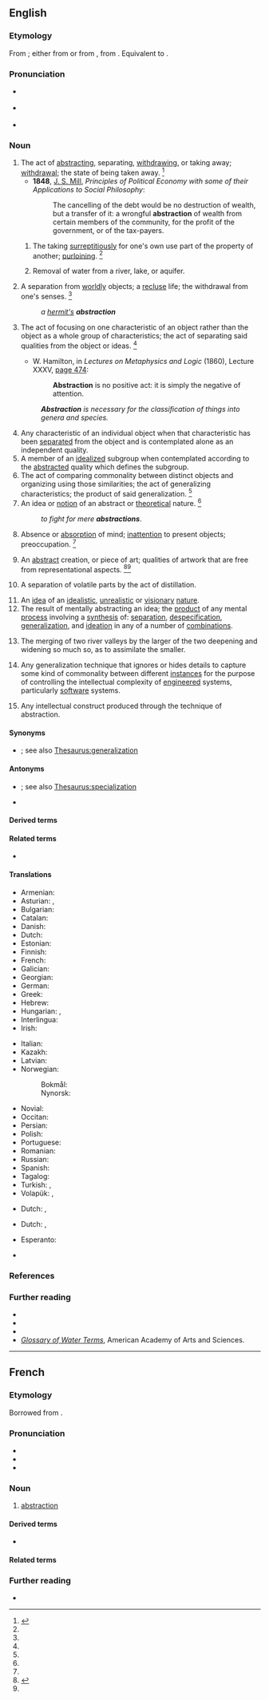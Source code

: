 ==English==
{{wikipedia|Abstraction (disambiguation)|Abstraction}}

===Etymology===
From {{inh|en|enm|abstraccyone}}; either from {{der|en|frm|abstraction}} or from {{der|en|ML.|abstrāctiō|t=separation}}, from {{der|en|la|abstrahō|t=draw away}}. Equivalent to {{af|en|abstract|-ion}}.

===Pronunciation===
* {{a|RP}} {{IPA|en|/əbˈstɹæk.ʃn̩/}}
* {{a|US}} {{IPA|en|/æbˈstɹæk.ʃn̩/|/əbˈstɹæk.ʃn̩/}}
* {{audio|en|en-us-abstraction.ogg|Audio (US)}}

===Noun===
{{en-noun|~}}

# The act of [[abstracting]], separating, [[withdrawing]], or taking away; [[withdrawal]]; the state of being taken away. {{defdate|First attested around 1350 to 1470.}}<ref name=SOED>{{R:SOED5|page=10}}</ref>
#* '''1848''', [[w:John Stuart Mill|J. S. Mill]], ''Principles of Political Economy with some of their Applications to Social Philosophy'':
#*: The cancelling of the debt would be no destruction of wealth, but a transfer of it: a wrongful '''abstraction''' of wealth from certain members of the community, for the profit of the government, or of the tax-payers.
## {{lb|en|euphemistic}} The taking [[surreptitiously]] for one's own use part of the property of another; [[purloining]]. {{defdate|First attested around 1350 to 1470.}}<ref name=SOED/>
## {{lb|en|engineering}} Removal of water from a river, lake, or aquifer.
# A separation from [[worldly]] objects; a [[recluse]] life; the withdrawal from one's senses. {{defdate|First attested around 1350 to 1470.}}<ref name=SOED/>
#: ''a [[hermit|hermit's]] '''abstraction'''''
# The act of focusing on one characteristic of an object rather than the object as a whole group of characteristics; the act of separating said qualities from the object or ideas. {{defdate|First attested in the late 16<sup>th</sup> century.}}<ref name=SOED/>
#* {{circa|1837}} W. Hamilton, in ''Lectures on Metaphysics and Logic'' (1860), Lecture XXXV, [http://books.google.com/books?id=VuQQAAAAYAAJ&pg=PA474&dq=Abstraction-is-no-positive-act&ei=AMm4R_vkMY2kzgSI4MTEBQ page 474]:
#*: '''Abstraction''' is no positive act: it is simply the negative of attention.
#: '''''Abstraction''' is necessary for the classification of things into genera and species.''
# Any characteristic of an individual object when that characteristic has been [[separation|separated]] from the object and is contemplated alone as an independent quality.
# A member of an [[idealization|idealized]] subgroup when contemplated according to the [[abstract|abstracted]] quality which defines the subgroup.
# The act of comparing commonality between distinct objects and organizing using those similarities; the act of generalizing characteristics; the product of said generalization. {{defdate|First attested in the late 16<sup>th</sup> century.}}<ref name=SOED/>
# An idea or [[notion]] of an abstract or [[theoretical]] nature. {{defdate|First attested in the late 16<sup>th</sup> century.}}<ref name=SOED/>
#: ''to fight for mere '''abstractions'''''.
# Absence or [[absorption]] of mind; [[inattention]] to present objects; preoccupation. {{defdate|First attested in the late 18<sup>th</sup> century.}}<ref name=SOED/>
# {{lb|en|art}} An [[abstract]] creation, or piece of art; qualities of artwork that are free from representational aspects. {{defdate|First attested in the early 20<sup>th</sup> century.}}<ref name = chambers>{{R:CDOE|page=5}}</ref><ref name=SOED/>
# {{lb|en|chemistry}} A separation of volatile parts by the act of distillation.
# An [[idea]] of an [[idealistic]], [[unrealistic]] or [[visionary]] [[nature]].
# The result of mentally abstracting an idea; the [[product]] of any mental [[process]] involving a [[synthesis]] of: [[separation]], [[despecification]], [[generalization]], and [[ideation]] in any of a number of [[combination]]s.
# {{lb|en|geology}} The merging of two river valleys by the larger of the two deepening and widening so much so, as to assimilate the smaller.
# {{lb|en|computing}} Any generalization technique that ignores or hides details to capture some kind of commonality between different [[instances]] for the purpose of controlling the intellectual complexity of [[engineered]] systems, particularly [[software]] systems.
# {{lb|en|computing}} Any intellectual construct produced through the technique of abstraction.

====Synonyms====
* {{sense|the act of generalization}} {{l|en|universalization}}; see also [[Thesaurus:generalization]]

====Antonyms====
* {{sense|the act of generalization}} {{l|en|specialization}}; see also [[Thesaurus:specialization]]
* {{sense|mentally abstracting}} {{l|en|concretization}}

====Derived terms====
{{der4|en
|abstractional
|abstractionism
|abstractionist
|abstractive}}

====Related terms====
* {{l|en|abstract}}

====Translations====
{{trans-top|act of abstracting}}
* Armenian: {{t+|hy|աբստրահում}}
* Asturian: {{t|ast|astraición|f}}, {{t|ast|astracción|f}}
* Bulgarian: {{t+|bg|абстра́кция|f|sc=Cyrl}}
* Catalan: {{t+|ca|abstracció|f}}
* Danish: {{t|da|abstraktion|c}}
* Dutch: {{t+|nl|abstractie|f}}
* Estonian: {{t|et|abstraktsioon, üldistus, hajameelsus}}
* Finnish: {{t+|fi|abstrahointi}}
* French: {{t+|fr|abstraction|f}}
* Galician: {{t+|gl|abstracción|f}}
* Georgian: {{t|ka|აბსტრაგირება}}
* German: {{t+|de|Abstraktion|f}}
* Greek: {{t+|el|αφαίρεση|f}}
* Hebrew: {{t+|he|הפשטה|f|tr=hafshat'a}}
* Hungarian: {{t+|hu|absztrakció}}, {{t+|hu|elvonatkoztatás}}
* Interlingua: {{t|ia|abstraction}}
* Irish: {{t|ga|teibiú|m}}
{{trans-mid}}
* Italian: {{t+|it|astrazione|f}}
* Kazakh: {{t|kk|абстракциялаушылық}}
* Latvian: {{t|lv|abstrakcija|f}}
* Norwegian:
*: Bokmål: {{t+|nb|abstraksjon|m}}
*: Nynorsk: {{t|nn|abstraksjon|m}}
* Novial: {{t|nov|abstraktione}}
* Occitan: {{t|oc|abstraccion|f}}
* Persian: {{t+|fa|تجرید}}
* Polish: {{t+|pl|abstrakcja|f}}
* Portuguese: {{t+|pt|abstração|f}}
* Romanian: {{t+|ro|abstracție|f}}
* Russian: {{t+|ru|абстра́кция|f}}
* Spanish: {{t+|es|abstracción|f}}
* Tagalog: {{t|tl|kabasalan}}
* Turkish: {{t+|tr|soyutlama}}, {{t+|tr|abstraksiyon}}
* Volapük: {{t|vo|dezugam}}, {{t|vo|dezugot}}
{{trans-bottom}}

{{trans-top|purloining}}
* Dutch: {{t|nl|ontvreemding}}, {{t|nl|toeëigening}}
{{trans-mid}}
{{trans-bottom}}

{{trans-top|idea of a visionary nature}}
* Dutch: {{t|nl|[[vaag|vage]] [[voorstelling]]}}, {{t|nl|[[visionair]] [[begrip]]|n}}
{{trans-mid}}
* Esperanto: {{t|eo|abstraktaĵo}}
{{trans-bottom}}

{{ttbc-top}}
* {{t-check|ga|teibíocht|f}}
{{trans-mid}}
{{trans-bottom}}

===References===
<references/>

===Further reading===
* {{R:OneLook}}
* {{R:Century 1911}}
* {{R:Webster 1913}}
* ''[https://web.archive.org/web/20070401090047/http://www.aaas.org/international/ehn/waterpop/gloss.htm Glossary of Water Terms]'', American Academy of Arts and Sciences.

----

==French==

===Etymology===
Borrowed from {{bor|fr|LL.|abstractio|abstrāctiō, abstrāctiōnem}}.

===Pronunciation===
* {{fr-IPA}}
* {{audio|fr|Fr-abstraction.ogg|Audio}}
* {{homophones|fr|abstractions}}

===Noun===
{{fr-noun|f}}

# [[#English|abstraction]]

====Derived terms====
* {{l|fr|faire abstraction}}

====Related terms====
{{rel2|fr
|abstraire
|abstrait}}

===Further reading===
* {{R:TLFi}}
